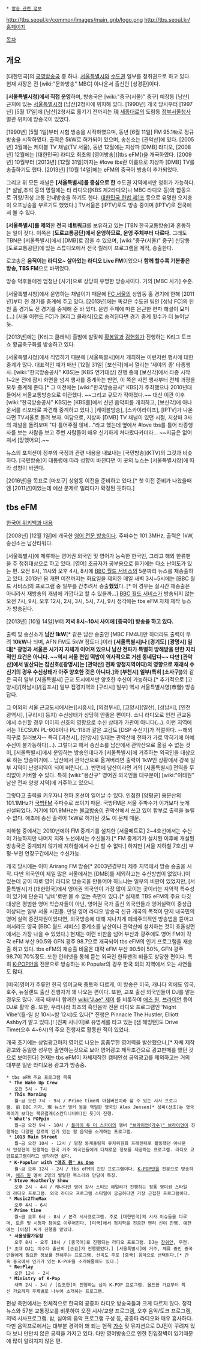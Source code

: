  * [[방송 관련 정보]]

http://tbs.seoul.kr/common/images/main_gnb/logo.png
[[http://tbs.seoul.kr/ 홈페이지]]

[[목차]]
== 개요 ==
[대한민국]의 [[공영방송]]국 중 하나. [[서울특별시]]와 [[수도권]] 일부를 청취권으로 하고 있다. 현재 사장은 전 [wiki:"문화방송" MBC] 아나운서 출신인 [성경환]이다.

'''[서울특별시청]에서 직접 운영'''하며, 방송국은 [wiki:"중구(서울)" 중구] 예장동 [남산] 근처에 있는 [[서울특별시청]] [남산]2청사에 위치해 있다. [1990년] 개국 당시부터 [1997년] [5월 17일]에 [남산]2청사로 옮기기 전까지는 現 [[세종대로]]의 도렴동 [[정부서울청사]] 별관 위치에 방송국이 있었다.

[1990년] [5월 1일]부터 시험 방송을 시작하였으며, 동년 [6월 11일] FM 95.1㎒로 정규 방송을 시작하였다. 출력은 5kW로 허가되어 있으며, 송신소는 [관악산]에 있다. [2005년] 3월에는 케이블 TV 채널(TV 서울), 동년 12월에는 지상파 [DMB] 라디오, [2008년] 12월에는 [대한민국] 라디오 최초의 [영어방송]([tbs eFM])을 개국하였다. [2009년] 10월부터 [2013년] [12월 31일]까지는 #love tbs란 이름으로 지상파 [DMB] TV를 송출하기도 했다. [2013년] [10월 14일]에는 eFM의 중국어 방송이 추가되었다.

그리고 위 모든 채널은 '''[서울특별시]를 중심으로 한''' 수도권 지역에서만 청취가 가능하다.[* 설날,추석 등의 명절에는 타 라디오([KBS 제2라디오]나 MBC 라디오 등)와 합동으로 귀향/귀성 교통 안내방송을 하기도 한다. [[대한민국 헌법 제1조]] 등으로 유명한 오지총이 오프닝송을 부르기도 했었다.] TV서울은 [IPTV]로도 방송 중이며 [IPTV]로 전국에서 볼 수 있다.

'''[서울특별시]를 제외'''한 '''전국 네트워크'''를 보유하고 있는 [TBN 한국교통방송]과 혼동하는 일이 잦다. 이쪽은 '''[도로교통공단]에서 운영하므로, 운영 주체부터 다르다.''' 그래도 TBN은 [서울특별시]에서 [DMB]로 잡을 수 있으며, [wiki:"중구(서울)" 중구] 신당동 [도로교통공단]에 있는 스튜디오에서 전국 릴레이 프로그램을 제작, 송출한다.

로고송은 '''움직이는 라디오~ 살아있는 라디오 Live FM'''이었으나 '''함께 할수록 기분좋은 방송, TBS FM'''으로 바뀌었다.

방송 덕후들에겐 엄청난 [사가]으로 상당히 유명한 방송사이다. 거의 [MBC 사가] 수준.

[서울특별시청]에서 운영하는 채널이기 때문에 [[FC 서울]]의 상암동 홈 경기에 한해 [2011년]부터 전 경기를 중계해 주고 있다. [2013년]에는 똑같은 수도권 팀인 [성남 FC]의 탄천 홈 경기도 전 경기를 중계해 준 바 있다. 운영 주체에 따른 은근한 편파 해설이 묘미(...) [서울 이랜드 FC]가 [K리그 클래식]으로 승격된다면 경기 중계 횟수가 더 늘어날 듯.

[2013년]에는 [K리그 클래식] 출범에 발맞춰 [[황봉알]]과 [[김현회]]가 진행하는 K리그 토크쇼 황금축구화를 방송하고 있다.

[서울특별시청]에서 직영하기 때문에 [서울특별시]에서 개최하는 이런저런 행사에 대한 중계가 많다. 대표적인 예가 매년 [12월 31일] [보신각]에서 열리는 '제야의 종' 타종행사. [wiki:"한국방송공사" KBS]는 [KBS 연기대상] 진행 중에 [보신각]에서 타종 시작 1~2분 전에 잠시 화면을 넘겨 행사를 중계하는 반면, 이 쪽은 사전 행사부터 전체 과정을 모두 중계해 준다.[* 그 이전에는 [wiki:"한국방송공사" KBS]가 주최했으나 2010년대 들어서 서울교통방송으로 이관했다. ~~그리고 규모가 작아졌다.~~ 대신 이관 이후 [wiki:"한국방송공사" KBS]는 [KBS홀]에서 신년 음악회를 개최하고, [보신각]에 아나운서를 리포터로 파견해 중계하고 있다.] [케이블방송], [스카이라이프], [IPTV]가 나온다면 TV서울로 돌려 보자. 여담으로, 지상파 [DMB] TV 채널이 있던 시절, 지상파 3사의 채널을 돌려보며 "다 틀어주질 않네..."라고 했는데 옆에서 #love tbs를 틀어 타종행사를 보는 사람을 보고 주변 사람들이 매우 신기하게 쳐다봤다카더라... ~~지금은 없어져서 [망했어요].~~

뉴스의 포지션이 정부의 국정과 관련 내용을 내보내는 [국민방송](KTV)의 그것과 비슷하다. [국민방송]이 대통령에 따라 성향이 바뀐다면 이 곳의 뉴스는 [서울특별시장]에 따라 성향이 바뀐다.

[2016년]을 목표로 [마포구] 상암동 이전을 준비하고 있다.[* 첫 이전 준비가 나왔을때엔 [2011년]이었는데 예산 문제로 밀리다가 확정된 듯하다.]

== tbs eFM ==
[http://ko.wikipedia.org/wiki/Tbs_eFM 한국어 위키백과 내용]

[2008년] [12월 1일]에 개국한 [[영어방송|영어 전문 방송]]이다. 주파수는 101.3MHz, 출력은 1kW, 송신소는 남산타워다.

[서울특별시]에 체류하는 영어권 외국인 및 영어가 능숙한 한국인, 그리고 해외 한류팬을 주 청취대상으로 하고 있다. [영어] 초급자가 공부용으로 듣기에는 다소 난이도가 있는 편. 오전 8시, 11시와 오후 4시, 8시에 [[BBC 월드 서비스]]의 5분짜리 뉴스를 재송출하고 있다. 2013년 봄 개편 이전까지는 화요일을 제외한 매일 새벽 3시~5시에는 [BBC 월드 서비스]의 프로그램 중 일부를 간추려서 송출'''했었'''다. [* 이 경우는 실시간 재송출은 아니라서 재방송의 개념에 가깝다고 할 수 있을까...] [[BBC 월드 서비스]]가 방송되지 않는 오전 7시, 9시, 오후 12시, 2시, 3시, 5시, 7시, 9시 정각에는 tbs eFM 자체 제작 뉴스가 방송된다.

[2013년] [10월 14일]부터 '''저녁 8시~10시 사이에 [중국어] 방송을 하고 있다.'''

출력 및 송신소가 '''남산 1kW'''[* 같은 남산 송출인 [MBC FM4U]만 하더라도 출력이 무려 '''10kW'''나 되며, AFN FM도 5kW 정도다.]이라 '''[서울특별시]나 [경기도] [광명시] 일대[* 광명과 서울은 시가지 자체가 이어져 있으니 남산 전파가 특별히 방해받을 만한 지리적인 요건은 아니다. ~~역시 서울 편입 떡밥이 역사적으로 거센 동네답다~~ 다만 [관악산]에서 발산되는 잡신호([광명시]는 [관악산] 전파 양청지역이다)의 영향으로 재래식 수신기의 경우 수신상태가 아주 양호한 것은 아니다.]와 [부천시] 일부(특히 [소사구])'''와 같은 극히 일부 [서울특별시] 근교 도시에서만 양호한 수신이 가능하다.[* 추가적으로 [고양시]/[하남시]/[김포시] 일부 접경지역와 [구리시] 일부] 역시 서울특별시영(市營) 방송답다.

그 이외의 서울 근교도시에서는([시흥시], [의정부시], [고양시](일산), [성남시], [인천광역시], [구리시] 등지) 수신상태가 상당히 안좋은 편이다. 소니 라디오로 인천 관교동에서 수신할 경우 이미지 신호의 영향으로 수신 상태가 가관이 아니다(...). 이런 지역에서는 TECSUN PL-606이나 PL-118과 같은 고감도 [DSP 수신기]가 적절하다. --해외직구로 질러보자-- 특히 [과천시], [안양시] 일대는 관악산에 전파가 가로 막히기에 아예 수신이 불가능하다(...). 그렇다고 해서 송신소를 남산에서 관악산으로 옮길 수 없는 것이, [서울특별시]에서 운영하는 방송인데다가 [서울특별시]에 거주하는 외국인을 대상으로 하는 방송이기에... 남산에서 관악산으로 옮겨버리면 출력이 1kW인 상황에서 강북 일부 지역이 난청지역이 되어 버린다(...). 반면에 남산이라면 거의 [서울특별시] 전역을 무리없이 커버할 수 있다. 특히 [wiki:"용산구" 영어권 외국인들 대부분이] [wiki:"이태원" 남산 전파 양청 지역]에 거주하고 있으니.

그렇다고 출력을 키우자니 전파 혼선이 일어날 수 있다. 인접한 [양평군] 용문산의 101.1MHz가 [[국방TV · 국방FM#s-1|국방FM]] 주파수로 쓰이기 때문. 국방FM은 서울 주파수가 이거보다 늦게 신설되었다. 거기에 101.9MHz는 [[불교방송]]이 관악산에서 쓰고 있어 함부로 출력을 늘릴 수 없다. 애초에 송신 출력이 1kW로 허가된 것도 이 문제 때문.

지하철 중에서는 2010년에야 FM 중계기를 설치한 [서울메트로] 2~4호선에서는 수신이 가능하지만 나머지 지하 노선에서는 수신불가.[* FM 중계기가 설치된 이후에 개설된 방송국은 중계되지 않기에 지하철에서 수신 할 수 없다.] 하지만 [서울 지하철 7호선] 부평-부천 연장구간에서는 수신가능.

개국 당시에는 이미 Arirang FM 방송[* 2003년경부터 제주 지역에서 방송 송출을 시작. 다만 외국인이 제일 많은 서울에서는 [DMB]를 제외하고는 수신방법이 없었다.]이 있는데 굳이 따로 영어 라디오 방송국을 만들어야 하느냐는 일부의 비판이 있었지만, [서울특별시]가 [대한민국]에서 영어권 외국인이 가장 많이 모이는 곳이라는 지역적 특수성이 있기에 단순히 '낭비'로만 볼 수 없는 측면이 있다.[* 실제로 TBS eFM의 주요 타깃대상은 평범한 영어 학습자들이 아닌, 영어권 국가 출신 외국인들과 영어실력이 중상급 이상되는 일부 서울 시민들. 만일 영어 라디오 방송국 신규 개국의 목적이 단지 내국민의 영어 실력 증진차원이었다면, 외국방송에 대해 지나치게 폐쇄주의적인 방송법을 뜯어고쳐서라도 영국 [BBC 월드 서비스] 중계소를 남산이나 관악산에 설치하는 것이 효율성면에서는 가장 나을 수 있었다.] 현재는 이런 비판을 넘어 부산과 광주에도 영어 FM이 각각 eFM 부산 90.5와 GFN 광주 98.7으로 개국되어 tbs eFM의 인기 프로그램을 재송출 하고 있다. tbs eFM의 재송출 비율은 대략  eFM 부산 90.5이 50%, GFN 광주 98.7이 70%정도. 또한 인터넷을 통해 듣는 외국인 한류팬의 비율도 상당한 편이다. 특히 [[K-POP]]만을 전문으로 방송하는 K-Popular의 경우 한국 외의 지역에서 오는 사연들도 많다. 

[미국]영어가 주류인 한국 영어교육 풍토와 다르게, 이 방송은 미국, 캐나다 외에도 영국, 호주, 뉴질랜드 출신 진행자가 꽤 나오는 편이다. 또한, 교포 출신 외국인들이 DJ를 맡는 경우도 많다. 개국 때부터 함께한 [[wiki:"J.ae" 제이]] 를 비롯하여 [[애즈 원]], [[브라이언(가수)|브라이언]] 등이 DJ로 활약 중. 또한, 우리나라 최초의 흑인음악 전문 라디오 프로그램인 'Night Vibe'(월-일 밤 10시~밤 12시)도 있다[* 진행은 Pinnacle The Hustler, Elliott Ashby가 맡고 있다.]! [진짜 사나이]로 유명세를 타고 있는 [샘 해밍턴]도 Drive Time(오후 4~6시)의 주요 진행자로 활동한 적이 있었다.

개국 초기에는 상업광고마저 영어로 나오는 흠좀무한 영어력을 발산했으나,[* 자체 제작 광고와 동일한 성우만 출연하는것으로 보아 영어광고 제작조건으로 광고판매를 했던 것으로 보여진다] 현재는 tbs eFM이 자체제작한 캠페인성 공익광고를 제외하고는 거의 대부분 일반 라디오용 광고가 방송중. 

 * tbs eFM 주요 프로그램 목록
  * '''The Wake Up Crew'''
    오전 5시 - 7시 
  * '''This Morning'''
    월~금 오전 7시 - 9시 / Prime time의 아침버전이라 할 수 있는 시사 프로그램. 前 BBC 기자, 現 뉴스Y 앵커 등을 역임한 영국인 Alex Jensen[* 성씨(선조)는 영국계이기 보다는 북유럽계(스칸디나비아)인 듯]이 진행.
  * '''What's POPpin'''
    월~금 오전 9시 - 10시 / [[플라이 투 더 스카이]]의 멤버 [["브라이언(가수)" 브라이언]]이 진행하는 다양한 장르의 인기 있는 팝 음악을 소개하는 프로그램.
  * '''1013 Main Street'''
    월~금 오전 10시 - 12시 / 평창 동계올림픽 유치위원회 프레젠터로 활동했던 아나운서 안정현이 진행하는 한국 거주 외국인들에게 다채로운 정보를 제공하는 프로그램. 라디오 교양프로그램이라고 생각하면 쉽다.
  * '''K-Popular with [["애즈 원" As One]]'''
    월~금 오후 12시 - 2시 / tbs eFM의 간판 프로그램이다. [[K-POP]]만을 전문으로 방송하며, [[애즈 원]] 멤버 2명의 발랄한 목소리와 만담이 특징.
  * '''Steve Heatherly Show'''
    오후 2시 - 4시 / 캐나다인 영어 강사 스티브 해덜리가 진행하는 정통 영미권 스타일의 라디오 프로그램. 외국 라디오 프로그램 스타일이 궁금하다면 가장 근접한 프로그램이다.
  * '''Music2TheMax'''
    오후 4시 - 6시
  * '''Prime time'''
    월~금 오후 6시 - 8시 / 본격 시사프로그램. 주로 [대한민국]의 시사 이슈들을 다루며, 토론 및 시청자 참여로 이루어진다. [미국]에서 정치학을 전공한 헨리 신이 진행. 예전에는 [이참] 씨가 진행을 맡았다.
  * '''서울생활가유참''' 
    오후 8시 - 오후 10시 / [중국어]로 진행되는 라디오 프로그램. DJ는 [[장위안]], 무전.[* 초대 DJ는 미수다 출신의 [손요]가 진행했었다.] [서울특별시]에 거주, 체류 중인 중국인들에게 필요한 정보를 전해주는 프로그램. 선곡도 주로 [중국] 음악으로 선택된다.[* 간혹 중국에서 인기가 있는 K-POP을 소개해줄때도 있다.]
  * '''Re:Play'''
    오전 12시 - 2시 
  * '''Ministry of K-Pop'''
    새벽 2시 - 3시 / [김조한]이 진행하는 심야 K-POP 프로그램. 올드한 가요부터 최신 가요까지 주제별로 나누어 소개하는 프로그램.

편성 측면에서는 전체적으로 한국의 공중파 라디오 방송국들과 크게 다르지 않다. 정각 뉴스와 57분 교통정보를 비롯하여 오전 시사/교양 프로그램, 오후 음악/토크 프로그램, 저녁 시사프로그램. 밤, 심야의 음악 프로그램 구성 등, 공중파 라디오와 매우 흡사하다. 다만 음악프로에서는 대부분 경력이 꽤 되는 현직 [[가수]] 및 뮤지션으로 DJ진이 꾸려져 있다 보니 만만치 않은 공력을 가지고 있다. 다만 영어방송으로 인한 진입장벽이 있기때문에 많이 알려지지 않은 편.

